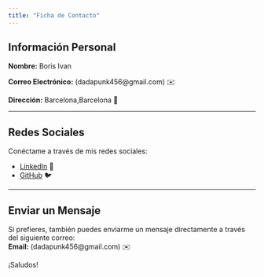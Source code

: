 ```yaml
---
title: "Ficha de Contacto"
---
```


## Información Personal

**Nombre:** Boris Ivan

**Correo Electrónico:** (dadapunk456@gmail.com) ✉️  

**Dirección:** Barcelona,Barcelona 📍

---

## Redes Sociales

Conéctame a través de mis redes sociales:

- [LinkedIn](https://www.linkedin.com/public-profile/settings?trk=d_flagship3_profile_self_view_public_profile) 👔 
- [GitHub](https://github.com/borizSam) 🐦 
  
---

## Enviar un Mensaje

Si prefieres, también puedes enviarme un mensaje directamente a través del siguiente correo:  
**Email:** (dadapunk456@gmail.com) ✉️  

¡Saludos!